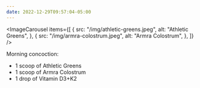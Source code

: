 ```yaml
---
date: 2022-12-29T09:57:04-05:00
---
```


<ImageCarousel
  items={[
    {
      src: "/img/athletic-greens.jpeg",
      alt: "Athletic Greens",
    },
    {
      src: "/img/armra-colostrum.jpeg",
      alt: "Armra Colostrum",
    },
  ]}
/>

Morning concoction:

- 1 scoop of Athletic Greens
- 1 scoop of Armra Colostrum
- 1 drop of Vitamin D3+K2
